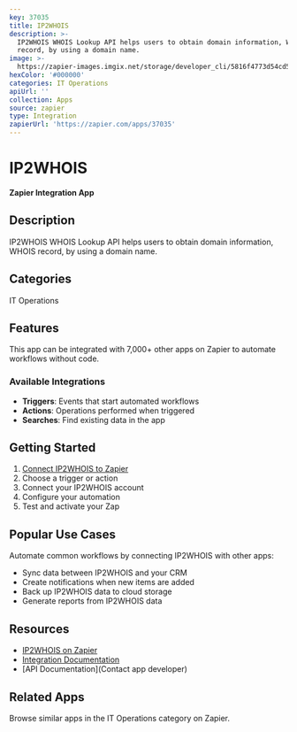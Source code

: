 ```yaml
---
key: 37035
title: IP2WHOIS
description: >-
  IP2WHOIS WHOIS Lookup API helps users to obtain domain information, WHOIS
  record, by using a domain name.
image: >-
  https://zapier-images.imgix.net/storage/developer_cli/5816f4773d54cd5e09432fe1d7856128.png?auto=format%2Ccompress&ixlib=python-3.0.0&q=50
hexColor: '#000000'
categories: IT Operations
apiUrl: ''
collection: Apps
source: zapier
type: Integration
zapierUrl: 'https://zapier.com/apps/37035'
---
```

# IP2WHOIS

**Zapier Integration App**

## Description

IP2WHOIS WHOIS Lookup API helps users to obtain domain information, WHOIS record, by using a domain name.

## Categories

IT Operations

## Features

This app can be integrated with 7,000+ other apps on Zapier to automate workflows without code.

### Available Integrations

- **Triggers**: Events that start automated workflows
- **Actions**: Operations performed when triggered
- **Searches**: Find existing data in the app

## Getting Started

1. [Connect IP2WHOIS to Zapier](https://zapier.com/apps/37035)
2. Choose a trigger or action
3. Connect your IP2WHOIS account
4. Configure your automation
5. Test and activate your Zap

## Popular Use Cases

Automate common workflows by connecting IP2WHOIS with other apps:

- Sync data between IP2WHOIS and your CRM
- Create notifications when new items are added
- Back up IP2WHOIS data to cloud storage
- Generate reports from IP2WHOIS data

## Resources

- [IP2WHOIS on Zapier](https://zapier.com/apps/37035)
- [Integration Documentation](https://zapier.com/apps/37035/integrations)
- [API Documentation](Contact app developer)

## Related Apps

Browse similar apps in the IT Operations category on Zapier.
